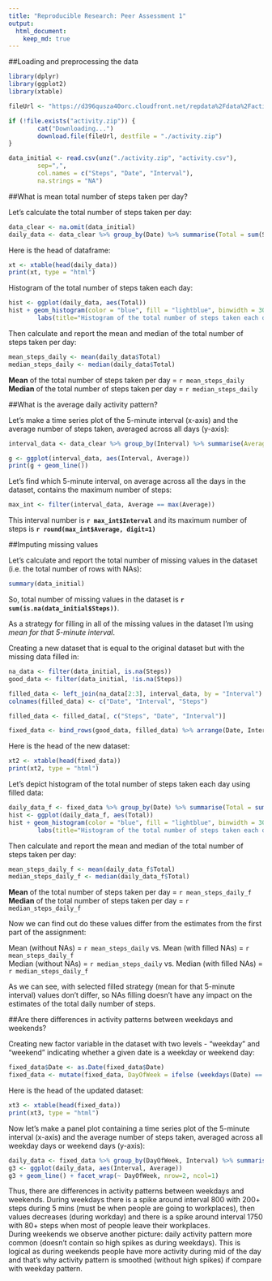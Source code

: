 ```yaml
---
title: "Reproducible Research: Peer Assessment 1"
output: 
  html_document:
    keep_md: true
---
```


##Loading and preprocessing the data

```r
library(dplyr)
library(ggplot2)
library(xtable)

fileUrl <- "https://d396qusza40orc.cloudfront.net/repdata%2Fdata%2Factivity.zip"

if (!file.exists("activity.zip")) {
        cat("Downloading...")
        download.file(fileUrl, destfile = "./activity.zip")
}

data_initial <- read.csv(unz("./activity.zip", "activity.csv"),
        sep=",", 
        col.names = c("Steps", "Date", "Interval"), 
        na.strings = "NA")
```

##What is mean total number of steps taken per day?  

Let's calculate the total number of steps taken per day:

```r
data_clear <- na.omit(data_initial)
daily_data <- data_clear %>% group_by(Date) %>% summarise(Total = sum(Steps))
```  

Here is the head of dataframe:

```r
xt <- xtable(head(daily_data))
print(xt, type = "html")
```  

Histogram of the total number of steps taken each day:

```r
hist <- ggplot(daily_data, aes(Total))
hist + geom_histogram(color = "blue", fill = "lightblue", binwidth = 3000) +
        labs(title="Histogram of the total number of steps taken each day", x = "Steps taken each day")
```

Then calculate and report the mean and median of the total number of steps taken per day:

```r
mean_steps_daily <- mean(daily_data$Total)
median_steps_daily <- median(daily_data$Total)
```


**Mean** of the total number of steps taken per day = `r mean_steps_daily`   
**Median** of the total number of steps taken per day = `r median_steps_daily`

##What is the average daily activity pattern?

Let's make a time series plot of the 5-minute interval (x-axis) and the average number of steps taken, averaged across all days (y-axis):
```r
interval_data <- data_clear %>% group_by(Interval) %>% summarise(Average = mean(Steps))

g <- ggplot(interval_data, aes(Interval, Average))
print(g + geom_line())
```

Let's find which 5-minute interval, on average across all the days in the dataset, contains the maximum number of steps:

```r
max_int <- filter(interval_data, Average == max(Average))
```

This interval number is **`r max_int$Interval`** and its maximum number of steps is **`r round(max_int$Average, digit=1)`**

##Imputing missing values

Let's calculate and report the total number of missing values in the dataset (i.e. the total number of rows with NAs):

```r
summary(data_initial)
```

So, total number of missing values in the dataset is **`r sum(is.na(data_initial$Steps))`**.

As a strategy for filling in all of the missing values in the dataset I'm using *mean for that 5-minute interval*.

Creating a new dataset that is equal to the original dataset but with the missing data filled in:

```r
na_data <- filter(data_initial, is.na(Steps))
good_data <- filter(data_initial, !is.na(Steps))

filled_data <- left_join(na_data[2:3], interval_data, by = "Interval")
colnames(filled_data) <- c("Date", "Interval", "Steps")

filled_data <- filled_data[, c("Steps", "Date", "Interval")]

fixed_data <- bind_rows(good_data, filled_data) %>% arrange(Date, Interval)
```

Here is the head of the new dataset:
```r
xt2 <- xtable(head(fixed_data))
print(xt2, type = "html")
```  

Let's depict histogram of the total number of steps taken each day using filled data:

```r
daily_data_f <- fixed_data %>% group_by(Date) %>% summarise(Total = sum(Steps))
hist <- ggplot(daily_data_f, aes(Total))
hist + geom_histogram(color = "blue", fill = "lightblue", binwidth = 3000) +
        labs(title="Histogram of the total number of steps taken each day (with filled NAs)", x = "Steps taken each day")
```

Then calculate and report the mean and median of the total number of steps taken per day:

```r
mean_steps_daily_f <- mean(daily_data_f$Total)
median_steps_daily_f <- median(daily_data_f$Total)
```

**Mean** of the total number of steps taken per day = `r mean_steps_daily_f`   
**Median** of the total number of steps taken per day = `r median_steps_daily_f`

Now we can find out do these values differ from the estimates from the first part of the assignment:

Mean (without NAs) = `r mean_steps_daily` vs. Mean (with filled NAs) = `r mean_steps_daily_f`  
Median (without NAs) = `r median_steps_daily` vs. Median (with filled NAs) = `r median_steps_daily_f`

As we can see, with selected filled strategy (mean for that 5-minute interval) values don't differ, so NAs filling doesn't have any impact on the estimates of the total daily number of steps.

##Are there differences in activity patterns between weekdays and weekends?

Creating new factor variable in the dataset with two levels - "weekday" and "weekend" indicating whether a given date is a weekday or weekend day:

```r
fixed_data$Date <- as.Date(fixed_data$Date)
fixed_data <- mutate(fixed_data, DayOfWeek = ifelse (weekdays(Date) == "Saturday" | weekdays(Date) == "Sunday", "weekend", "weekday"))
```

Here is the head of the updated dataset:
```r
xt3 <- xtable(head(fixed_data))
print(xt3, type = "html")
```  

Now let's make a panel plot containing a time series plot of the 5-minute interval (x-axis) and the average number of steps taken, averaged across all weekday days or weekend days (y-axis):
```r
daily_data <- fixed_data %>% group_by(DayOfWeek, Interval) %>% summarise(Average = mean(Steps))
g3 <- ggplot(daily_data, aes(Interval, Average))
g3 + geom_line() + facet_wrap(~ DayOfWeek, nrow=2, ncol=1)
```

Thus, there are differences in activity patterns between weekdays and weekends. During weekdays there is a spike around interval 800 with 200+ steps during 5 mins (must be when people are going to workplaces), then values decreases  (during workday) and there is a spike around interval 1750 with 80+ steps when most of people leave their workplaces.  
During weekends we observe another picture: daily activity pattern more common (doesn't contain so high spikes as during weekdays). This is logical as during weekends people have more activity during mid of the day and that's why activity pattern is smoothed (without high spikes) if compare with weekday pattern.